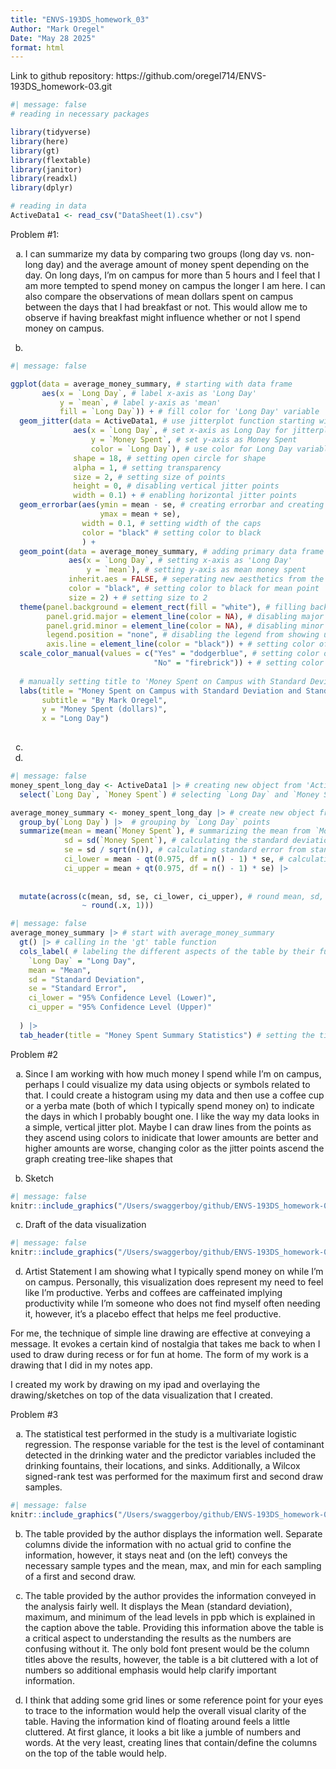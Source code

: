 ```yaml
---
title: "ENVS-193DS_homework_03"
Author: "Mark Oregel"
Date: "May 28 2025"
format: html
---
```


Link to github repository: 
https://github.com/oregel714/ENVS-193DS_homework-03.git
```r
#| message: false
# reading in necessary packages 

library(tidyverse)
library(here)
library(gt)
library(flextable)
library(janitor)
library(readxl)
library(dplyr)

# reading in data 
ActiveData1 <- read_csv("DataSheet(1).csv")


```


Problem #1: 

a. I can summarize my data by comparing two groups (long day vs. non-long day) and the average amount of money spent depending on the day. On long days, I'm on campus for more than 5 hours and I feel that I am more tempted to spend money on campus the longer I am here. I can also compare the observations of mean dollars spent on campus between the days that I had breakfast or not. This would allow me to observe if having breakfast might influence whether or not I spend money on campus. 

b.
```r
#| message: false

ggplot(data = average_money_summary, # starting with data frame 
       aes(x = `Long Day`, # label x-axis as 'Long Day'
           y = `mean`, # label y-axis as 'mean' 
           fill = `Long Day`)) + # fill color for 'Long Day' variable 
  geom_jitter(data = ActiveData1, # use jitterplot function starting with 'ActiveData1' data frame 
              aes(x = `Long Day`, # set x-axis as Long Day for jitterplot 
                  y = `Money Spent`, # set y-axis as Money Spent  
                  color = `Long Day`), # use color for Long Day variable
              shape = 18, # setting open circle for shape 
              alpha = 1, # setting transparency 
              size = 2, # setting size of points 
              height = 0, # disabling vertical jitter points 
              width = 0.1) + # enabling horizontal jitter points 
  geom_errorbar(aes(ymin = mean - se, # creating errorbar and creating the upper and lower edges of the standard error 
                    ymax = mean + se),
                width = 0.1, # setting width of the caps
                color = "black" # setting color to black 
                ) + 
  geom_point(data = average_money_summary, # adding primary data frame to display on top of the previously displayed data 
             aes(x = `Long Day`, # setting x-axis as 'Long Day'
                 y = `mean`), # setting y-axis as mean money spent   
             inherit.aes = FALSE, # seperating new aesthetics from the previous aesthetics 
             color = "black", # setting color to black for mean point 
             size = 2) + # setting size to 2 
  theme(panel.background = element_rect(fill = "white"), # filling background with white to disable panels 
        panel.grid.major = element_line(color = NA), # disabling major panel lines 
        panel.grid.minor = element_line(color = NA), # disabling minor panel lines 
        legend.position = "none", # disabling the legend from showing up 
        axis.line = element_line(color = "black")) + # setting color of axis lines to black 
  scale_color_manual(values = c("Yes" = "dodgerblue", # setting color of 'yes' money points to dodgerblue 
                                "No" = "firebrick")) + # setting color of "no" money points to firebrick 
          
  # manually setting title to 'Money Spent on Campus with Standard Deviation and Standard Error', adding subtitle to 'By Mark Oregel', changing y-axis name to 'Money Spent (dollars)', changing x-axis name to 'Long Day'. 
  labs(title = "Money Spent on Campus with Standard Deviation and Standard Error",
       subtitle = "By Mark Oregel",
       y = "Money Spent (dollars)",
       x = "Long Day") 
  

```
c. 



d. 
```r
#| message: false
money_spent_long_day <- ActiveData1 |> # creating new object from 'ActiveData1' to 'money_spent_long_day'
  select(`Long Day`, `Money Spent`) # selecting `Long Day` and `Money Spent` 

average_money_summary <- money_spent_long_day |> # create new object from `money_spent_long_day` to `average_money_summary` 
  group_by(`Long Day`) |>  # grouping by `Long Day` points 
  summarize(mean = mean(`Money Spent`), # summarizing the mean from `Money Spent` 
            sd = sd(`Money Spent`), # calculating the standard deviation from `Money Spent` 
            se = sd / sqrt(n()), # calculating standard error from standard deviation 
            ci_lower = mean - qt(0.975, df = n() - 1) * se, # calculating the upper and lower quartile 
            ci_upper = mean + qt(0.975, df = n() - 1) * se) |> 
  
  
  mutate(across(c(mean, sd, se, ci_lower, ci_upper), # round mean, sd, se, ci upper and lower to one decimal place 
                ~ round(.x, 1)))

```

```r
#| message: false
average_money_summary |> # start with average_money_summary
  gt() |> # calling in the 'gt' table function 
  cols_label( # labeling the different aspects of the table by their full names
    `Long Day` = "Long Day",
    mean = "Mean",
    sd = "Standard Deviation",
    se = "Standard Error",
    ci_lower = "95% Confidence Level (Lower)",
    ci_upper = "95% Confidence Level (Upper)"
    
  ) |> 
  tab_header(title = "Money Spent Summary Statistics") # setting the title as "Money Spent Summary Statistics" 


```


Problem #2 

a. Since I am working with how much money I spend while I'm on campus, perhaps I could visualize my data using objects or symbols related to that. I could create a histogram using my data and then use a coffee cup or a yerba mate (both of which I typically spend money on) to indicate the days in which I probably bought one. I like the way my data looks in a simple, vertical jitter plot. Maybe I can draw lines from the points as they ascend using colors to inidicate that lower amounts are better and higher amounts are worse, changing color as the jitter points ascend the graph creating tree-like shapes that 

b. Sketch 
```r
#| message: false
knitr::include_graphics("/Users/swaggerboy/github/ENVS-193DS_homework-03/code/IMG_0119.png")

```

c. Draft of the data visualization 
```r
#| message: false
knitr::include_graphics("/Users/swaggerboy/github/ENVS-193DS_homework-03/code/IMG_0122.jpg")

```

d. Artist Statement 
I am showing what I typically spend money on while I'm on campus. Personally, this visualization does represent my need to feel like I'm productive. Yerbs and coffees are caffeinated implying productivity while I'm someone who does not find myself often needing it, however, it's a placebo effect that helps me feel productive. 

For me, the technique of simple line drawing are effective at conveying a message. It evokes a certain kind of nostalgia that takes me back to when I used to draw during recess or for fun at home. 
The form of my work is a drawing that I did in my notes app. 

I created my work by drawing on my ipad and overlaying the drawing/sketches on top of the data visualization that I created. 

Problem #3 

a. The statistical test performed in the study is a multivariate logistic regression. The response variable for the test is the level of contaminant detected in the drinking water and the predictor variables included the drinking fountains, their locations, and sinks. Additionally, a Wilcox signed-rank test was performed for the maximum first and second draw samples. 

```r
#| message: false
knitr::include_graphics("/Users/swaggerboy/github/ENVS-193DS_homework-03/code/screenshot.png")
```

b. The table provided by the author displays the information well. Separate columns divide the information with no actual grid to confine the information, however, it stays neat and (on the left) conveys the necessary sample types and the mean, max, and min for each sampling of a first and second draw. 

c. The table provided by the author provides the information conveyed in the analysis fairly well. It displays the Mean (standard deviation), maximum, and minimum of the lead levels in ppb which is explained in the caption above the table. Providing this information above the table is a critical aspect to understanding the results as the numbers are confusing without it. The only bold font present would be the column titles above the results, however, the table is a bit cluttered with a lot of numbers so additional emphasis would help clarify important information. 


d. I think that adding some grid lines or some reference point for your eyes to trace to the information would help the overall visual clarity of the table. Having the information kind of floating around feels a little cluttered. At first glance, it looks a bit like a jumble of numbers and words. At the very least, creating lines that contain/define the columns on the top of the table would help.  



